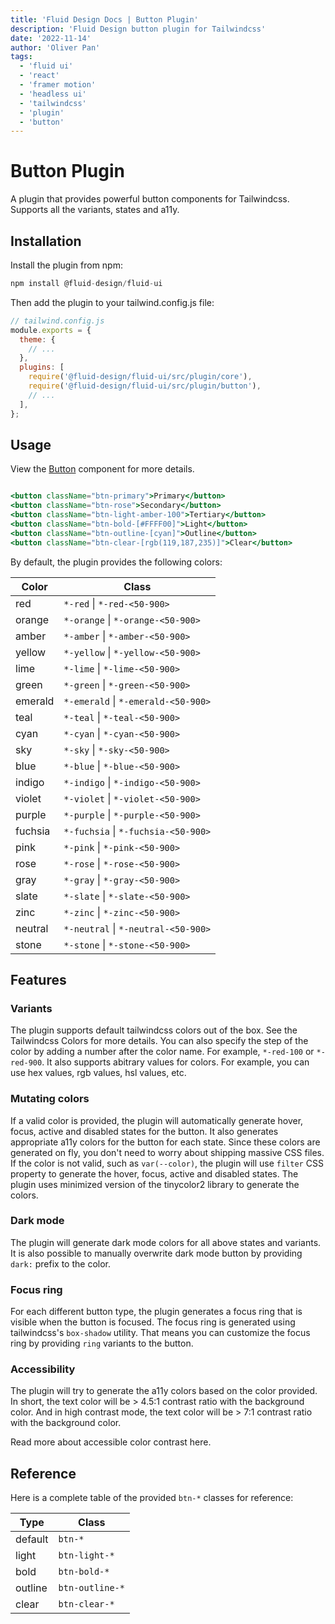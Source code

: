 ```yaml
---
title: 'Fluid Design Docs | Button Plugin'
description: 'Fluid Design button plugin for Tailwindcss'
date: '2022-11-14'
author: 'Oliver Pan'
tags:
  - 'fluid ui'
  - 'react'
  - 'framer motion'
  - 'headless ui'
  - 'tailwindcss'
  - 'plugin'
  - 'button'
---
```


# Button Plugin

A plugin that provides powerful button components for Tailwindcss. Supports all the variants, states and a11y.

## Installation

Install the plugin from npm:

```js
npm install @fluid-design/fluid-ui
```

Then add the plugin to your tailwind.config.js file:

```js tailwind.config.js
// tailwind.config.js
module.exports = {
  theme: {
    // ...
  },
  plugins: [
    require('@fluid-design/fluid-ui/src/plugin/core'),
    require('@fluid-design/fluid-ui/src/plugin/button'),
    // ...
  ],
};
```

## Usage

View the [Button](/docs/button) component for more details.

```jsx

<button className="btn-primary">Primary</button>
<button className="btn-rose">Secondary</button>
<button className="btn-light-amber-100">Tertiary</button>
<button className="btn-bold-[#FFFF00]">Light</button>
<button className="btn-outline-[cyan]">Outline</button>
<button className="btn-clear-[rgb(119,187,235)]">Clear</button>

```

By default, the plugin provides the following colors:

| Color   | Class                               |
| ------- | ----------------------------------- |
| red     | `*-red` \| `*-red-<50-900>`         |
| orange  | `*-orange` \| `*-orange-<50-900>`   |
| amber   | `*-amber` \| `*-amber-<50-900>`     |
| yellow  | `*-yellow` \| `*-yellow-<50-900>`   |
| lime    | `*-lime` \| `*-lime-<50-900>`       |
| green   | `*-green` \| `*-green-<50-900>`     |
| emerald | `*-emerald` \| `*-emerald-<50-900>` |
| teal    | `*-teal` \| `*-teal-<50-900>`       |
| cyan    | `*-cyan` \| `*-cyan-<50-900>`       |
| sky     | `*-sky` \| `*-sky-<50-900>`         |
| blue    | `*-blue` \| `*-blue-<50-900>`       |
| indigo  | `*-indigo` \| `*-indigo-<50-900>`   |
| violet  | `*-violet` \| `*-violet-<50-900>`   |
| purple  | `*-purple` \| `*-purple-<50-900>`   |
| fuchsia | `*-fuchsia` \| `*-fuchsia-<50-900>` |
| pink    | `*-pink` \| `*-pink-<50-900>`       |
| rose    | `*-rose` \| `*-rose-<50-900>`       |
| gray    | `*-gray` \| `*-gray-<50-900>`       |
| slate   | `*-slate` \| `*-slate-<50-900>`     |
| zinc    | `*-zinc` \| `*-zinc-<50-900>`       |
| neutral | `*-neutral` \| `*-neutral-<50-900>` |
| stone   | `*-stone` \| `*-stone-<50-900>`     |

## Features

### Variants

The plugin supports default tailwindcss colors out of the box. See the <ExternalLink href="https://tailwindcss.com/docs/customizing-colors">Tailwindcss Colors</ExternalLink> for more details.
You can also specify the step of the color by adding a number after the color name. For example, `*-red-100` or `*-red-900`.
It also supports abitrary values for colors. For example, you can use hex values, rgb values, hsl values, etc.

### Mutating colors

If a valid color is provided, the plugin will automatically generate hover,
focus, active and disabled states for the button. It also generates
appropriate a11y colors for the button for each state. Since these colors are generated on fly, you don't need to worry
about shipping massive CSS files. If the color is not valid, such as `var(--color)`, the plugin will use `filter`
CSS property to generate the hover, focus, active and disabled states. The plugin
uses minimized version of the <ExternalLink href="https://www.npmjs.com/package/tinycolor2">tinycolor2</ExternalLink> library to generate the colors.

### Dark mode

The plugin will generate dark mode colors for all above states and variants. It is also
possible to manually overwrite dark mode button by providing `dark:` prefix to the color.

### Focus ring

For each different button type, the plugin generates a focus ring that is
visible when the button is focused. The focus ring is generated using
tailwindcss's `box-shadow` utility. That means you can customize the focus ring
by providing `ring` variants to the button.

### Accessibility

The plugin will try to generate the a11y colors based on the color provided.
In short, the text color will be > 4.5:1 contrast ratio with the background color.
And in high contrast mode, the text color will be > 7:1 contrast ratio with the background color.

Read more about accessible color contrast <ExternalLink href='https://www.w3.org/TR/WCAG20-TECHS/G18.html'>here</ExternalLink>.

## Reference

Here is a complete table of the provided `btn-*` classes for reference:

| Type    | Class           |
| ------- | --------------- |
| default | `btn-*`         |
| light   | `btn-light-*`   |
| bold    | `btn-bold-*`    |
| outline | `btn-outline-*` |
| clear   | `btn-clear-*`   |
